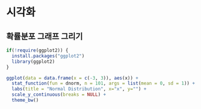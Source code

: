 # 시각화

## 확률분포 그래프 그리기

```r
if(!require(ggplot2)) {
  install.packages("ggplot2")
  library(ggplot2)
}
```

```r
ggplot(data = data.frame(x = c(-3, 3)), aes(x)) +
  stat_function(fun = dnorm, n = 101, args = list(mean = 0, sd = 1)) + 
  labs(title = "Normal Distribution", x="x", y="") +
  scale_y_continuous(breaks = NULL) +
  theme_bw()
```

